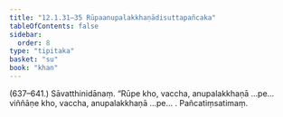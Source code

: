 ```yaml
---
title: "12.1.31–35 Rūpaanupalakkhaṇādisuttapañcaka"
tableOfContents: false
sidebar:
  order: 8
type: "tipitaka"
basket: "su"
book: "khan"
---
```



<DynamicBreadcrumb />

<Paragraph type="center" book="khan">
(637–641.)
</Paragraph>

<Paragraph number="1263" book="khan">
Sāvatthinidānaṃ. “Rūpe kho, vaccha, anupalakkhaṇā …pe…  viññāṇe kho, vaccha, anupalakkhaṇā …pe… .

</Paragraph>

<Paragraph number="1264" type="center" book="khan">
Pañcatiṃsatimaṃ.
</Paragraph>